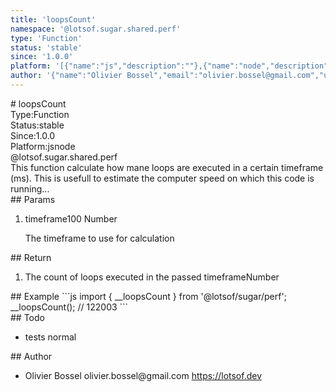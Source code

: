 ```yaml
---
title: 'loopsCount'
namespace: '@lotsof.sugar.shared.perf'
type: 'Function'
status: 'stable'
since: '1.0.0'
platform: '[{"name":"js","description":""},{"name":"node","description":""}]'
author: '{"name":"Olivier Bossel","email":"olivier.bossel@gmail.com","url":"https://lotsof.dev"}'
---
```

<div class="docmap-mdx">
# loopsCount
<div class="_metas">
<div class="_type"><span class="_type-label">Type:</span><span class="_type-value">Function</span></div>
<div class="_status"><span class="_status-label">Status:</span><span class="_status-value -stable">stable</span></div>
<div class="_since"><span class="_since-label">Since:</span><span class="_since-value">1.0.0</span></div>
<div class="_platform"><span class="_platform-label">Platform:</span><span class="_platform-value -js">js</span><span class="_platform-value -node">node</span></div>
</div>
<div class="_namespace">@lotsof.sugar.shared.perf</div>
<div class="_description">
This function calculate how mane loops are executed in a certain timeframe (ms).
This is usefull to estimate the computer speed on which this code is running...
</div>
<div class="_params">
## Params
<ol class="_list">
<li class="_item">
<span class="_name">timeframe</span><span class="_default">100</span> <span class="_type">Number</span>
<p class="_description">The timeframe to use for calculation</p>
</li>
</ol>
</div>
<div class="_return">
## Return
<ol class="_list">
<li class="_item">
<span class="_description">The count of loops executed in the passed timeframe</span><span class="_default"></span><span class="_type">Number</span>
</li>
</ol>
</div>
<div class="_examples">
## Example
```js
import { __loopsCount } from '@lotsof/sugar/perf';
__loopsCount(); // 122003
```
</div>
<div class="_todo">
## Todo
<ul class="_list">
<li class="_item">
<span class="_description">tests</span>
<span class="_priority -normal">normal</span>
</li>
</ul>
</div>
<div class="_author">
## Author
<ul class="_list">
<li class="_item">
<span class="_name">Olivier Bossel</span>
<span class="_email">olivier.bossel@gmail.com</span>
<a href="https://lotsof.dev" target="_blank" class="_url">https://lotsof.dev</a>
</li>
</ul>
</div>
</div>